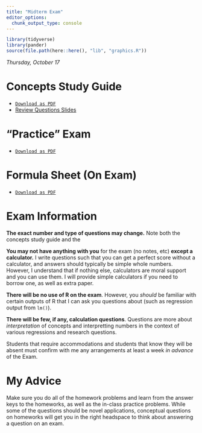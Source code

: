```yaml
---
title: "Midterm Exam"
editor_options: 
  chunk_output_type: console
---
```


```r
library(tidyverse)
library(pander)
source(file.path(here::here(), "lib", "graphics.R"))
```

*Thursday, October 17*

# Concepts Study Guide

- [<i class="fas fa-file-pdf"></i> `Download as PDF`](/oldexams/midtermconcepts.pdf)
- [<i class="fas fa-external-link-square-alt"></i> Review Questions Slides](/slides/midterm-review.html)


# "Practice" Exam

- [<i class="fas fa-file-pdf"></i> `Download as PDF`](/oldexams/01-old-exam.pdf)

# Formula Sheet (On Exam)

- [<i class="fas fa-file-pdf"></i> `Download as PDF`](/oldexams/midtermformulas.pdf)

# Exam Information

**The exact number and type of questions may change.** Note both the concepts study guide and the 

**You may not have anything with you** for the exam (no notes, etc) **except a calculator.** I write questions such that you can get a perfect score without a calculator, and answers should typically be simple whole numbers. However, I understand that if nothing else, calculators are moral support and you can use them. I will provide simple calculators if you need to borrow one, as well as extra paper.

**There will be no use of R on the exam**. However, you *should* be familiar with certain outputs of R that I can ask you questions about (such as regression output from `lm()`).

**There will be few, if any, calculation questions**. Questions are more about *interpretation* of concepts and interpretting numbers in the context of various regressions and research questions.

Students that require accommodations and students that know they will be absent must confirm with me any arrangements at least a week *in advance* of the Exam.

# My Advice

Make sure you do all of the homework problems and learn from the answer keys to the homeworks, as well as the in-class practice problems. While some of the questions should be novel applications, conceptual questions on homeworks will get you in the right headspace to think about answering a question on an exam.